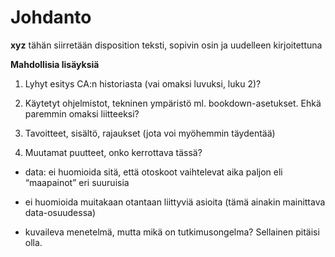 # Johdanto

**xyz** tähän siirretään disposition teksti, sopivin osin ja uudelleen kirjoitettuna

**Mahdollisia lisäyksiä**

1. Lyhyt esitys CA:n historiasta (vai omaksi luvuksi, luku 2)?

2. Käytetyt ohjelmistot, tekninen ympäristö ml. bookdown-asetukset. Ehkä paremmin omaksi liitteeksi?

3. Tavoitteet, sisältö, rajaukset (jota voi myöhemmin täydentää)

4. Muutamat puutteet, onko kerrottava tässä?

  - data: ei huomioida sitä, että otoskoot vaihtelevat aika paljon eli "maapainot" eri suuruisia
  
  - ei huomioida muitakaan otantaan liittyviä asioita (tämä ainakin mainittava data-osuudessa)
  
  - kuvaileva menetelmä, mutta mikä on tutkimusongelma? Sellainen pitäisi olla.